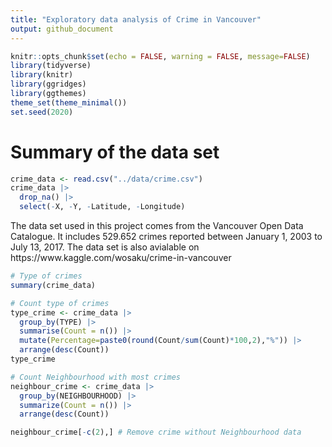 ```yaml
---
title: "Exploratory data analysis of Crime in Vancouver"
output: github_document
---
```


```r
knitr::opts_chunk$set(echo = FALSE, warning = FALSE, message=FALSE)
library(tidyverse)
library(knitr)
library(ggridges)
library(ggthemes)
theme_set(theme_minimal())
set.seed(2020)
```

# Summary of the data set

```r
crime_data <- read.csv("../data/crime.csv")
crime_data |> 
  drop_na() |> 
  select(-X, -Y, -Latitude, -Longitude)
```

The data set used in this project comes from the Vancouver Open Data Catalogue. It includes 529.652 crimes reported between January 1, 2003 to July 13, 2017. The data set is also avialable on https://www.kaggle.com/wosaku/crime-in-vancouver

```r
# Type of crimes
summary(crime_data)

```
```r
# Count type of crimes
type_crime <- crime_data |> 
  group_by(TYPE) |> 
  summarise(Count = n()) |> 
  mutate(Percentage=paste0(round(Count/sum(Count)*100,2),"%")) |> 
  arrange(desc(Count))
type_crime

```
```r
# Count Neighbourhood with most crimes
neighbour_crime <- crime_data |> 
  group_by(NEIGHBOURHOOD) |> 
  summarize(Count = n()) |> 
  arrange(desc(Count))

neighbour_crime[-c(2),] # Remove crime without Neighbourhood data


```

